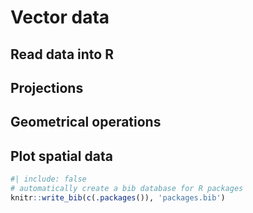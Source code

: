 # Vector data



## Read data into R

## Projections

## Geometrical operations

## Plot spatial data


```r
#| include: false
# automatically create a bib database for R packages
knitr::write_bib(c(.packages()), 'packages.bib')
```
